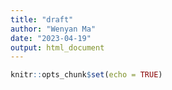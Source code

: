 ```yaml
---
title: "draft"
author: "Wenyan Ma"
date: "2023-04-19"
output: html_document
---
```


```r
knitr::opts_chunk$set(echo = TRUE)
```


